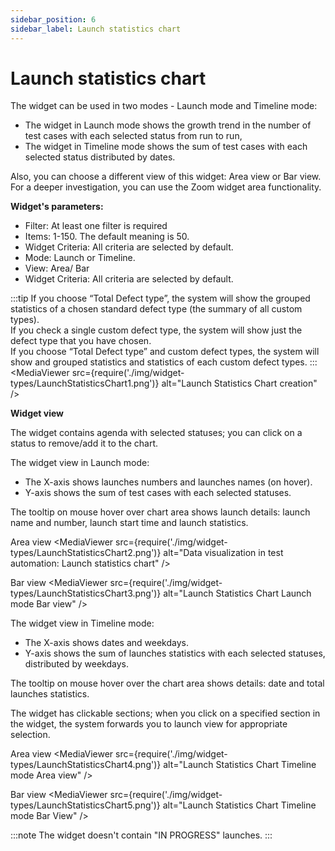 ```yaml
---
sidebar_position: 6
sidebar_label: Launch statistics chart
---
```


# Launch statistics chart

The widget can be used in two modes - Launch mode and Timeline mode:

- The widget in Launch mode shows the growth trend in the number of test cases with each selected status from run to run,
- The widget in Timeline mode shows the sum of test cases with each selected status distributed by dates.

Also, you can choose a different view of this widget:  Area view or Bar view.
For a deeper investigation, you can use the Zoom widget area functionality.

**Widget's parameters:**

- Filter: At least one filter is required
- Items: 1-150. The default meaning is 50.
- Widget Criteria: All criteria are selected by default.
- Mode: Launch or Timeline.
- View: Area/ Bar
- Widget Criteria: All criteria are selected by default.

:::tip
If you choose “Total Defect type”, the system will show the grouped statistics of a chosen standard defect type (the summary of all custom types).<br />
If you check a single custom defect type, the system will show just the defect type that you have chosen.<br />
If you choose “Total Defect type” and custom defect types, the system will show and grouped statistics and statistics of each custom defect types.
:::
<MediaViewer src={require('./img/widget-types/LaunchStatisticsChart1.png')} alt="Launch Statistics Chart creation" />

**Widget view**

The widget contains agenda with selected statuses; you can click on a status to remove/add it to the chart.

The widget view in Launch mode:

- The X-axis shows launches numbers and launches names (on hover).
- Y-axis shows the sum of test cases with each selected statuses.

The tooltip on mouse hover over chart area shows launch details: launch name and number, launch start time and launch statistics.

Area view
<MediaViewer src={require('./img/widget-types/LaunchStatisticsChart2.png')} alt="Data visualization in test automation: Launch statistics chart" />

Bar view
<MediaViewer src={require('./img/widget-types/LaunchStatisticsChart3.png')} alt="Launch Statistics Chart Launch mode Bar view" />

The widget view in Timeline mode:

- The X-axis shows dates and weekdays.
- Y-axis shows the sum of launches statistics with each selected statuses, distributed by weekdays.

The tooltip on mouse hover over the chart area shows details: date and total launches statistics.

The widget has clickable sections; when you click on a specified section in the widget, the system forwards you to launch view for appropriate selection.

Area view
<MediaViewer src={require('./img/widget-types/LaunchStatisticsChart4.png')} alt="Launch Statistics Chart Timeline mode Area view" />

Bar view
<MediaViewer src={require('./img/widget-types/LaunchStatisticsChart5.png')} alt="Launch Statistics Chart Timeline mode Bar View" />

:::note
The widget doesn't contain "IN PROGRESS" launches.
:::
